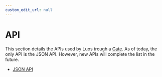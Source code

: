 ```yaml
---
custom_edit_url: null
---
```


# API

This section details the APIs used by Luos trough a [Gate](../tools/gate). As of today, the only API is the JSON API. However, new APIs will complete the list in the future.

- [JSON API](/docs/api/api-json)
